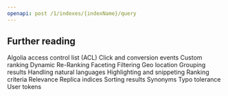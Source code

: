 ```yaml
---
openapi: post /1/indexes/{indexName}/query
---
```


## Further reading

<CardGroup cols={3}>
  <Card title="Guide" icon="book" href="https://www.algolia.com/doc/guides/security/api-keys/#access-control-list-acl" horizontal="true">
    Algolia access control list (ACL)
  </Card>
  <Card title="Guide" icon="book" href="/guides/send-events/get-started" horizontal="true">
    Click and conversion events
  </Card>
  <Card title="Guide" icon="book" href="/guides/managing-results/must-do/custom-ranking" horizontal="true">
    Custom ranking
  </Card>
  <Card title="Guide" icon="book" href="/guides/algolia-ai/dynamic-re-ranking" horizontal="true">
    Dynamic Re-Ranking
  </Card>
  <Card title="Guide" icon="book" href="/guides/managing-results/refine-results/faceting" horizontal="true">
    Faceting
  </Card>
  <Card title="Guide" icon="book" href="/guides/managing-results/refine-results/filtering" horizontal="true">
    Filtering
  </Card>
  <Card title="Guide" icon="book" href="/guides/managing-results/refine-results/geolocation" horizontal="true">
    Geo location
  </Card>
  <Card title="Guide" icon="book" href="/guides/managing-results/refine-results/grouping" horizontal="true">
    Grouping results
  </Card>
  <Card title="Guide" icon="book" href="/guides/managing-results/optimize-search-results/handling-natural-languages-nlp" horizontal="true">
    Handling natural languages
  </Card>
  <Card title="Guide" icon="book" href="https://www.algolia.com/doc/guides/building-search-ui/ui-and-ux-patterns/highlighting-snippeting/js/" horizontal="true">
    Highlighting and snippeting
  </Card>
  <Card title="Guide" icon="book" href="/guides/managing-results/relevance-overview/in-depth/ranking-criteria" horizontal="true">
    Ranking criteria
  </Card>
  <Card title="Guide" icon="book" href="/guides/managing-results/relevance-overview" horizontal="true">
    Relevance
  </Card>
  <Card title="Guide" icon="book" href="/guides/managing-results/refine-results/sorting/in-depth/replicas" horizontal="true">
    Replica indices
  </Card>
  <Card title="Guide" icon="book" href="/guides/managing-results/refine-results/sorting" horizontal="true">
    Sorting results
  </Card>
  <Card title="Guide" icon="book" href="/guides/managing-results/optimize-search-results/adding-synonyms" horizontal="true">
    Synonyms
  </Card>
  <Card title="Guide" icon="book" href="/guides/managing-results/optimize-search-results/typo-tolerance" horizontal="true">
    Typo tolerance
  </Card>
  <Card title="Guide" icon="book" href="/guides/send-events/concepts/user-token" horizontal="true">
    User tokens
  </Card>
</CardGroup>